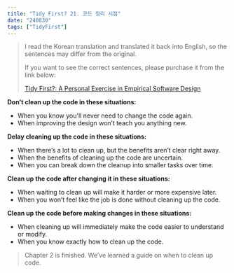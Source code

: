 ```yaml
---
title: "Tidy First? 21. 코드 정리 시점"
date: "240830"
tags: ["TidyFirst"]
---
```


> I read the Korean translation and translated it back into English, so the sentences may differ from the original.
>
> If you want to see the correct sentences, please purchase it from the link below:
>
> [Tidy First?: A Personal Exercise in Empirical Software Design](https://www.amazon.com/Tidy-First-Personal-Exercise-Empirical/dp/1098151240)

**Don’t clean up the code in these situations:**

- When you know you'll never need to change the code again.
- When improving the design won’t teach you anything new.

**Delay cleaning up the code in these situations:**

- When there’s a lot to clean up, but the benefits aren’t clear right away.
- When the benefits of cleaning up the code are uncertain.
- When you can break down the cleanup into smaller tasks over time.

**Clean up the code after changing it in these situations:**

- When waiting to clean up will make it harder or more expensive later.
- When you won’t feel like the job is done without cleaning up the code.

**Clean up the code before making changes in these situations:**

- When cleaning up will immediately make the code easier to understand or modify.
- When you know exactly how to clean up the code.

> Chapter 2 is finished. We’ve learned a guide on when to clean up code.
